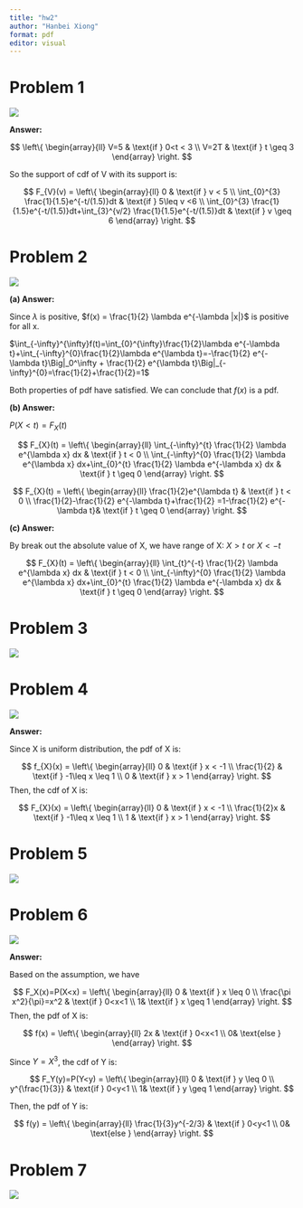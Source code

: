 ```yaml
---
title: "hw2"
author: "Hanbei Xiong"
format: pdf
editor: visual
---
```


# Problem 1

![](images/4681706478246_.pic.jpg)

**Answer:**

$$
\left\{
    \begin{array}{ll}
        V=5 & \text{if } 0<t < 3 \\
        V=2T & \text{if } t \geq 3
    \end{array}
\right.
$$

So the support of cdf of V with its support is:

$$
F_{V}(v) = 
\left\{
    \begin{array}{ll}
        0 & \text{if } v < 5 \\
        \int_{0}^{3} \frac{1}{1.5}e^{-t/(1.5)}dt & \text{if } 5\leq v <6 \\
        \int_{0}^{3} \frac{1}{1.5}e^{-t/(1.5)}dt+\int_{3}^{v/2} \frac{1}{1.5}e^{-t/(1.5)}dt & \text{if } v \geq 6
    \end{array}
\right.
$$

# Problem 2

![](images/4691706478253_.pic.jpg)

**(a) Answer:**

Since $\lambda$ is positive, $f(x) = \frac{1}{2} \lambda e^{-\lambda |x|}$ is positive for all x.

$\int_{-\infty}^{\infty}f(t)=\int_{0}^{\infty}\frac{1}{2}\lambda e^{-\lambda t}+\int_{-\infty}^{0}\frac{1}{2}\lambda e^{\lambda t}=-\frac{1}{2} e^{-\lambda t}\Big|_0^\infty + \frac{1}{2} e^{\lambda t}\Big|_{-\infty}^{0}=\frac{1}{2}+\frac{1}{2}=1$

Both properties of pdf have satisfied. We can conclude that $f(x)$ is a pdf.

**(b) Answer:**

$P(X<t)=F_{X}(t)$

$$
F_{X}(t) = 
\left\{
    \begin{array}{ll}
        \int_{-\infty}^{t} \frac{1}{2} \lambda e^{\lambda x} dx & \text{if } t < 0 \\
        \int_{-\infty}^{0} \frac{1}{2} \lambda e^{\lambda x} dx+\int_{0}^{t} \frac{1}{2} \lambda e^{-\lambda x} dx & \text{if } t \geq 0
    \end{array}
\right.
$$

$$
F_{X}(t) = 
\left\{
    \begin{array}{ll}
        \frac{1}{2}e^{\lambda t} & \text{if } t < 0 \\
        \frac{1}{2}-\frac{1}{2} e^{-\lambda t}+\frac{1}{2} =1-\frac{1}{2} e^{-\lambda t}& \text{if } t \geq 0 
    \end{array}
\right.
$$

**(c) Answer:**

By break out the absolute value of X, we have range of X: $X>t$ or $X<-t$

$$
F_{X}(t) = 
\left\{
    \begin{array}{ll}
        \int_{t}^{-t} \frac{1}{2} \lambda e^{\lambda x} dx & \text{if } t < 0 \\
        \int_{-\infty}^{0} \frac{1}{2} \lambda e^{\lambda x} dx+\int_{0}^{t} \frac{1}{2} \lambda e^{-\lambda x} dx & \text{if } t \geq 0
    \end{array}
\right.
$$

# Problem 3

![](images/4701706478264_.pic.jpg)

# Problem 4

![](images/4711706478272_.pic.jpg)

**Answer:**

Since X is uniform distribution, the pdf of X is:

$$
f_{X}(x) = 
\left\{
    \begin{array}{ll}
        0 & \text{if } x < -1 \\
        \frac{1}{2} & \text{if } -1\leq x \leq 1 \\ 
        0 & \text{if } x > 1 
    \end{array}
\right.
$$
Then, the cdf of X is:

$$
F_{X}(x) = 
\left\{
    \begin{array}{ll}
        0 & \text{if } x < -1 \\
        \frac{1}{2}x & \text{if } -1\leq x \leq 1 \\ 
        1 & \text{if } x > 1 
    \end{array}
\right.
$$

# Problem 5

![](images/4721706478278_.pic.jpg)

# Problem 6

![](images/4731706478289_.pic.jpg)

**Answer:**

Based on the assumption, we have

$$
F_X(x)=P(X<x) = 
\left\{
    \begin{array}{ll}
        0 & \text{if } x \leq 0 \\
        \frac{\pi x^2}{\pi}=x^2 & \text{if } 0<x<1 \\
        1& \text{if } x \geq 1 
    \end{array}
\right.
$$ Then, the pdf of X is:

$$
f(x) = 
\left\{
    \begin{array}{ll}
        2x & \text{if } 0<x<1 \\
        0& \text{else }  
    \end{array}
\right.
$$

Since $Y=X^3$, the cdf of Y is:

$$
F_Y(y)=P(Y<y) = 
\left\{
    \begin{array}{ll}
        0 & \text{if } y \leq 0 \\
        y^{\frac{1}{3}} & \text{if } 0<y<1 \\
        1& \text{if } y \geq 1 
    \end{array}
\right.
$$

Then, the pdf of Y is:

$$
f(y) = 
\left\{
    \begin{array}{ll}
        \frac{1}{3}y^{-2/3} & \text{if } 0<y<1 \\
        0& \text{else }  
    \end{array}
\right.
$$

# Problem 7

![](images/4741706478296_.pic.jpg)
